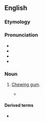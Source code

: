 {{also|Chewie}}
==English==

===Etymology===
{{suffix|en|chew|ie}}

===Pronunciation===
* {{IPA|en|/ˈt͡ʃuː.i/}}
* {{audio|en|EN-AU ck1 chewie.ogg|Audio (AU)}}
* {{rhymes|en|uːi}}
* {{hmp|en|chewy}}

===Noun===
{{en-noun|~}}

# {{rfv-sense|en}} {{lb|en|AU|British|informal}} [[chewing gum|Chewing gum]].
#* {{quote-journal|en|title=Ancient chewie leaves experts gobsmacked.|passage=A 5000-year-old piece of chewing gum &ndash; one of the oldest ever to be discovered &ndash; has been found by a British archaeology student.|work=[[w:Sydney Morning Herald|Sydney Morning Herald]]|date=21 August 2007|url=http://www.smh.com.au/news/world/ancient-chewie-leaves-experts-gobsmacked/2007/08/20/1187462176038.html}}

====Derived terms====
* {{l|en|chewie on ya boot}}